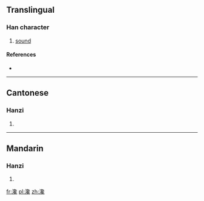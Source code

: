 ==Translingual==

===Han character===
{{Han char|rn=85|rad=水|as=17|sn=20|four=37113|canj=ENRI}}

# [[sound]]

====References====
* {{Han ref|kx=0661.210|dkj=18714|dj=1071.040|hdz=31789.040|uh=703A|ud=28730|bh=F464|bd=62564}}

----

==Cantonese==

===Hanzi===
{{yue-hanzi|jyut=|y=chaam4}}

# {{defn|lang=yue|sort=水17}}

----

==Mandarin==

===Hanzi===
{{cmn-hanzi|pin=[[chán]] ([[chan2]]), [[ràng]] ([[rang4]])|wg=ch'an<sup>2</sup>, jang<sup>4</sup>}}

# {{defn|lang=cmn|sort=水17}}

[[fr:瀺]]
[[pl:瀺]]
[[zh:瀺]]
